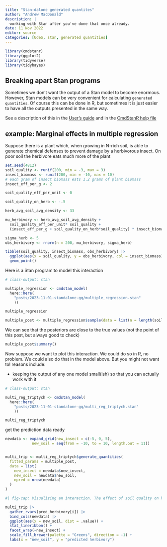 ```yaml
---
title: "Stan-dalone generated quantites"
author: "Andrew MacDonald"
description: |
  working with Stan after you've done that once already.
date: 11 Nov 2022
editor: source
categories: [UdeS, stan, generated quantities]
---
```


```r
library(cmdstanr)
library(ggplot2)
library(tidyverse)
library(tidybayes)
```

## Breaking apart Stan programs

Sometimes we don't want the output of a Stan model to become enormous. 
However, Stan models can be very convenient for calculating `generated quantities`. 
Of course this can be done in R, but sometimes it is just easier to have all the outputs presented in the same way.

See a description of this in the [User's guide](https://mc-stan.org/docs/cmdstan-guide/standalone-generate-quantities.html) and in the [CmdStanR help file](https://mc-stan.org/cmdstanr/reference/model-method-generate-quantities.html)


## example: Marginal effects in multiple regression

Suppose there is a plant which, when growing in N-rich soil, is able to generate chemical defenses to prevent damage by a herbivorous insect. On poor soil the herbivore eats much more of the plant

```r
set.seed(4812)
soil_quality <- runif(200, min = -3, max = 3)
insect_biomass <- runif(200, min = -10, max = 10)
# each gram of insect biomass eats 1.2 grams of plant biomass
insect_eff_per_g <- 2

soil_quality_eff_per_unit <- 0

soil_quality_on_herb <- -.5

herb_avg_soil_avg_density <- 33

mu_herbivory <- herb_avg_soil_avg_density + 
  soil_quality_eff_per_unit* soil_quality + 
  (insect_eff_per_g + soil_quality_on_herb*soil_quality) * insect_biomass 

sigma_herb <- 5
obs_herbivory <- rnorm(n = 200, mu_herbivory, sigma_herb)

tibble(soil_quality, insect_biomass, obs_herbivory) |> 
  ggplot(aes(x = soil_quality, y = obs_herbivory, col = insect_biomass)) + 
  geom_point()
```

Here is a Stan program to model this interaction

```r
# class-output: stan

multiple_regression <- cmdstan_model(
  here::here(
    "posts/2023-11-01-standalone-gq/multiple_regression.stan"
    ))

multiple_regression
```

```r
multiple_post <- multiple_regression$sample(data = list(n = length(soil_quality), soil = soil_quality, insects = insect_biomass, herbivory = obs_herbivory), parallel_chains = 2, refresh = 0)
```

We can see that the posteriors are close to the true values (not the point of this post, but always good to check)

```r
multiple_post$summary()
```

Now suppose we want to plot this interaction. We could do so in R, no problem. We could also do that in the model above. But you might not want to! reasons include:

* keeping the output of any one model small(ish) so that you can actually work with it


```r
# class-output: stan

multi_reg_triptych <- cmdstan_model(
  here::here(
    "posts/2023-11-01-standalone-gq/multi_reg_triptych.stan"
    ))

multi_reg_triptych
```

get the prediction data ready

```r
newdata <- expand_grid(new_insect = c(-5, 0, 5),
            new_soil = seq(from = -10, to = 10, length.out = 11))


multi_trip <- multi_reg_triptych$generate_quantities(
  fitted_params = multiple_post,
  data = list(
    new_insect = newdata$new_insect,
    new_soil = newdata$new_soil,
    npred = nrow(newdata)
  )
)
```


```r
#| fig-cap: Visualizing an interaction. The effect of soil quality on herbivory varies with herbivore biomass (in a very pretend, make-believe example).

multi_trip |> 
  gather_rvars(pred_herbivory[i]) |> 
  bind_cols(newdata) |> 
  ggplot(aes(x = new_soil, dist = .value)) + 
  stat_lineribbon() + 
  facet_wrap(~new_insect) + 
  scale_fill_brewer(palette = "Greens", direction = -1) + 
  labs(x = "new_soil", y = "predicted herbivory")
```


